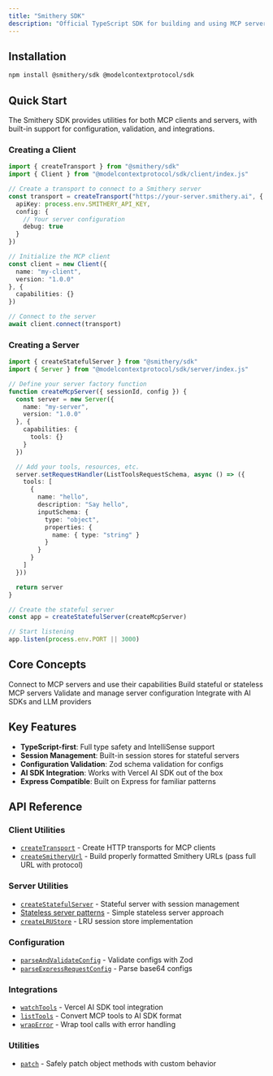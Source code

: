 ```yaml
---
title: "Smithery SDK"
description: "Official TypeScript SDK for building and using MCP servers with Smithery"
---
```


## Installation

```bash
npm install @smithery/sdk @modelcontextprotocol/sdk
```

## Quick Start

The Smithery SDK provides utilities for both MCP clients and servers, with built-in support for configuration, validation, and integrations.

### Creating a Client

```typescript
import { createTransport } from "@smithery/sdk"
import { Client } from "@modelcontextprotocol/sdk/client/index.js"

// Create a transport to connect to a Smithery server
const transport = createTransport("https://your-server.smithery.ai", {
  apiKey: process.env.SMITHERY_API_KEY,
  config: {
    // Your server configuration
    debug: true
  }
})

// Initialize the MCP client
const client = new Client({
  name: "my-client",
  version: "1.0.0"
}, {
  capabilities: {}
})

// Connect to the server
await client.connect(transport)
```

### Creating a Server

```typescript
import { createStatefulServer } from "@smithery/sdk"
import { Server } from "@modelcontextprotocol/sdk/server/index.js"

// Define your server factory function
function createMcpServer({ sessionId, config }) {
  const server = new Server({
    name: "my-server",
    version: "1.0.0"
  }, {
    capabilities: {
      tools: {}
    }
  })

  // Add your tools, resources, etc.
  server.setRequestHandler(ListToolsRequestSchema, async () => ({
    tools: [
      {
        name: "hello",
        description: "Say hello",
        inputSchema: {
          type: "object",
          properties: {
            name: { type: "string" }
          }
        }
      }
    ]
  }))

  return server
}

// Create the stateful server
const app = createStatefulServer(createMcpServer)

// Start listening
app.listen(process.env.PORT || 3000)
```

## Core Concepts

<CardGroup>
  <Card
    title="Client"
    icon="plug"
    href="/sdk/client"
  >
    Connect to MCP servers and use their capabilities
  </Card>
  <Card
    title="Server"
    icon="server"
    href="/sdk/server"
  >
    Build stateful or stateless MCP servers
  </Card>
  <Card
    title="Configuration"
    icon="cog"
    href="/sdk/configuration"
  >
    Validate and manage server configuration
  </Card>
  <Card
    title="Integrations"
    icon="puzzle-piece"
    href="/sdk/integrations"
  >
    Integrate with AI SDKs and LLM providers
  </Card>
</CardGroup>

## Key Features

- **TypeScript-first**: Full type safety and IntelliSense support
- **Session Management**: Built-in session stores for stateful servers
- **Configuration Validation**: Zod schema validation for configs
- **AI SDK Integration**: Works with Vercel AI SDK out of the box
- **Express Compatible**: Built on Express for familiar patterns

## API Reference

### Client Utilities
- [`createTransport`](/sdk/client/transport) - Create HTTP transports for MCP clients
- [`createSmitheryUrl`](/sdk/client/connections) - Build properly formatted Smithery URLs (pass full URL with protocol)

### Server Utilities  
- [`createStatefulServer`](/sdk/server/stateful) - Stateful server with session management
- [Stateless server patterns](/sdk/server/stateless) - Simple stateless server approach
- [`createLRUStore`](/sdk/server/sessions) - LRU session store implementation

### Configuration
- [`parseAndValidateConfig`](/sdk/configuration/validation) - Validate configs with Zod
- [`parseExpressRequestConfig`](/sdk/configuration/schemas) - Parse base64 configs

### Integrations
- [`watchTools`](/sdk/integrations/ai-sdk) - Vercel AI SDK tool integration
- [`listTools`](/sdk/integrations/ai-sdk) - Convert MCP tools to AI SDK format
- [`wrapError`](/sdk/integrations/ai-sdk#error-handling) - Wrap tool calls with error handling

### Utilities
- [`patch`](/sdk/utilities/patch) - Safely patch object methods with custom behavior